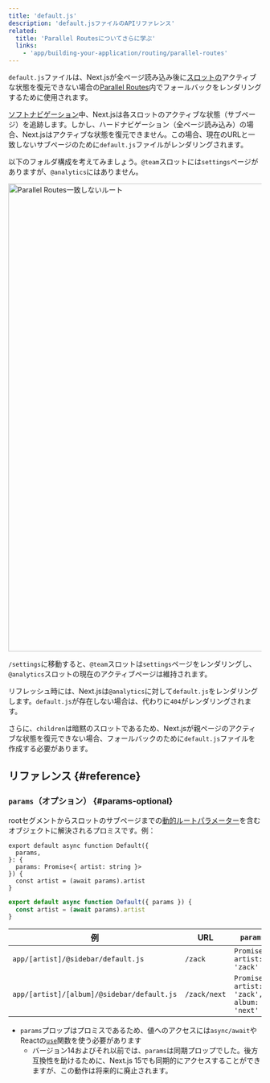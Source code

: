 ```yaml
---
title: 'default.js'
description: 'default.jsファイルのAPIリファレンス'
related:
  title: 'Parallel Routesについてさらに学ぶ'
  links:
    - 'app/building-your-application/routing/parallel-routes'
---
```


`default.js`ファイルは、Next.jsが全ページ読み込み後に[スロットの](/docs/app/building-your-application/routing/parallel-routes#slots)アクティブな状態を復元できない場合の[Parallel Routes](/docs/app/building-your-application/routing/parallel-routes)内でフォールバックをレンダリングするために使用されます。

[ソフトナビゲーション](/docs/app/building-your-application/routing/linking-and-navigating#5-soft-navigation)中、Next.jsは各スロットのアクティブな状態（サブページ）を追跡します。しかし、ハードナビゲーション（全ページ読み込み）の場合、Next.jsはアクティブな状態を復元できません。この場合、現在のURLと一致しないサブページのために`default.js`ファイルがレンダリングされます。

以下のフォルダ構成を考えてみましょう。`@team`スロットには`settings`ページがありますが、`@analytics`にはありません。

<Image
  alt="Parallel Routes一致しないルート"
  srcLight="/docs/light/parallel-routes-unmatched-routes.png"
  srcDark="/docs/dark/parallel-routes-unmatched-routes.png"
  width="1600"
  height="930"
/>

`/settings`に移動すると、`@team`スロットは`settings`ページをレンダリングし、`@analytics`スロットの現在のアクティブページは維持されます。

リフレッシュ時には、Next.jsは`@analytics`に対して`default.js`をレンダリングします。`default.js`が存在しない場合は、代わりに`404`がレンダリングされます。

さらに、`children`は暗黙のスロットであるため、Next.jsが親ページのアクティブな状態を復元できない場合、フォールバックのために`default.js`ファイルを作成する必要があります。

## リファレンス {#reference}

### `params`（オプション） {#params-optional}

rootセグメントからスロットのサブページまでの[動的ルートパラメーター](/docs/app/building-your-application/routing/dynamic-routes)を含むオブジェクトに解決されるプロミスです。例：

<Tabs>
<TabItem value="tsx" label="TypeScript">

```tsx title="app/[artist]/@sidebar/default.js" switcher
export default async function Default({
  params,
}: {
  params: Promise<{ artist: string }>
}) {
  const artist = (await params).artist
}
```

</TabItem>
<TabItem value="jsx" label="JavaScript">

```jsx title="app/[artist]/@sidebar/default.js" switcher
export default async function Default({ params }) {
  const artist = (await params).artist
}
```

</TabItem>
</Tabs>

| 例                                         | URL          | `params`                                     |
| ------------------------------------------ | ------------ | -------------------------------------------- |
| `app/[artist]/@sidebar/default.js`         | `/zack`      | `Promise<{ artist: 'zack' }>`                |
| `app/[artist]/[album]/@sidebar/default.js` | `/zack/next` | `Promise<{ artist: 'zack', album: 'next' }>` |

- `params`プロップはプロミスであるため、値へのアクセスには`async/await`やReactの[`use`](https://react.dev/reference/react/use)関数を使う必要があります
  - バージョン14およびそれ以前では、`params`は同期プロップでした。後方互換性を助けるために、Next.js 15でも同期的にアクセスすることができますが、この動作は将来的に廃止されます。
